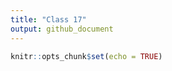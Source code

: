 ```yaml
---
title: "Class 17"
output: github_document
---
```


```r
knitr::opts_chunk$set(echo = TRUE)
```

## 